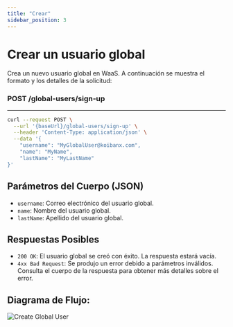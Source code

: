 ```yaml
---
title: "Crear"
sidebar_position: 3
---
```


# Crear un usuario global

Crea un nuevo usuario global en WaaS. A continuación se muestra el formato y los detalles de la solicitud:

### <span>POST</span> /global-users/sign-up

---

```bash
curl --request POST \
  --url '{baseUrl}/global-users/sign-up' \
  --header 'Content-Type: application/json' \
  --data '{
    "username": "MyGlobalUser@koibanx.com",
    "name": "MyName",
    "lastName": "MyLastName"
}'
```

## Parámetros del Cuerpo (JSON)

- `username`: Correo electrónico del usuario global.
- `name`: Nombre del usuario global.
- `lastName`: Apellido del usuario global.

## Respuestas Posibles

- `200 OK`: El usuario global se creó con éxito. La respuesta estará vacía.
- `4xx Bad Request`: Se produjo un error debido a parámetros inválidos. Consulta el cuerpo de la respuesta para obtener más detalles sobre el error.

## Diagrama de Flujo:

![Create Global User](/img/docs/global-user/createGlobalUser.png)
